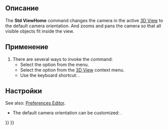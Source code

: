 <languages/>

{{Docnav/ru
|[[Std_ViewTrimetric/ru|Команда "Триметрическая"]]
|[[Std_ViewFront/ru|Команда "Спереди"]]
|[[Std_View_Menu/ru|Меню "Вид"]]
|IconL=Std_ViewTrimetric.svg
|IconR=Std_ViewFront.svg
|IconC=Freecad.svg
}}

{{GuiCommand/ru
|Name/ru=Домой
|Name=Std_ViewHome
|MenuLocation=Вид → Стандартные виды‏‎ → Домой
|Workbenches=Все
|Shortcut={{KEY|Home}}
|Version=0.19
|SeeAlso=[[Std_ViewFitAll/ru|Уместить всё]]
}}

<span id="Description"></span>
==Описание==

The '''Std ViewHome''' command changes the camera in the active [[3D_View|3D View]] to the default camera orientation. And zooms and pans the camera so that all visible objects fit inside the view.

<span id="Usage"></span>
==Применение==

# There are several ways to invoke the command:
#* Select the {{MenuCommand|View → Standard Views → [[Image:Std_ViewHome.svg|16px]] Home}} option from the menu.
#* Select the {{MenuCommand|Standard Views → [[Image:Std_ViewHome.svg|16px]] Home}} option from the [[3D_View|3D View]] context menu.
#* Use the keyboard shortcut: {{KEY|Home}}.

<span id="Preferences"></span>
==Настройки==

See also: [[Preferences_Editor|Preferences Editor]].

*  The default camera orientation can be customized: {{MenuCommand|Edit → Preferences → Display → Navigation → Default camera orientation}}.


{{Docnav/ru
|[[Std_ViewTrimetric/ru|Команда "Триметрическая"]]
|[[Std_ViewFront/ru|Команда "Спереди"]]
|[[Std_View_Menu/ru|Меню "Вид"]]
|IconL=Std_ViewTrimetric.svg
|IconR=Std_ViewFront.svg
|IconC=Freecad.svg
}}

{{Std_Base_navi{{#translation:}}}}
{{Userdocnavi{{#translation:}}}}